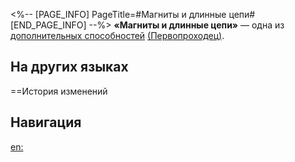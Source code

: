 <%-- [PAGE_INFO]
PageTitle=#Магниты и длинные цепи#
[END_PAGE_INFO] --%>
{{Навык Инфобокс
|Название         = Магниты и длинные цепи
|Изображение      = След Магниты и длинные цепи.png
|Персонаж         = Первопроходец (Память)
|Тип              = Доп. способность
|Возвышение       = 6
|Длительность     = 
|Описание         = Если макс. энергия союзника со статусом Поддержка Мемо выше 100 ед., то каждые превышающие это значение 10 ед. энергии дополнительно повышают множитель наносимого с помощью статуса Поддержка Мемо {{Доп эффект|истинного урона}} на 2% до макс. 20%.
|Свойство1        = 
|Масштабирование1 = 
}}
'''«Магниты и длинные цепи»''' — одна из [[дополнительная способность|дополнительных способностей]] [[(Первопроходец)]].

==На других языках==
{{На других языках
|en   = Magnets and Long Chains
|zhs  = 磁石与长链
|zht  = 磁石與長鏈
|ja   = {{Rubi|磁石|じしゃく}}と{{Rubi|長鎖|ちょうさ}}
|ko   = 자석과 사슬
|es   = Imanes y largas cadenas
|fr   = Magnétisme et longue chaîne
|ru   = Магниты и длинные цепи
|th   = Magnets and Long Chains
|vi   = Nam Châm Và Dây Xích
|de   = Magneten und Ketten
|id   = Magnets and Long Chains
|pt   = Imãs e Grandes Correntes
}}

==История изменений
{{История изменений|3.5}}

==Навигация==
{{Навык Навбокс|Первопроходец (Память)}}

[[en:]]